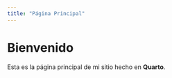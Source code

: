 ```yaml
---
title: "Página Principal"
---
```


# Bienvenido

Esta es la página principal de mi sitio hecho en **Quarto**.
